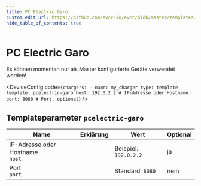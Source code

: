 ```yaml
---
title: PC Electric Garo
custom_edit_url: https://github.com/evcc-io/evcc/blob/master/templates/definition/charger/pcelectric-garo.yaml
hide_table_of_contents: true
---
```



# PC Electric Garo

<div className="device-detail-container">
  <div className="device-detail-content">
    <DeviceFeatures features="sponsorship" />

Es können momentan nur als Master konfigurierte Geräte verwendet werden!


<DeviceConfig code={`chargers:
    - name: my_charger
      type: template
      template: pcelectric-garo
      host: 192.0.2.2 # IP-Adresse oder Hostname
      port: 8080 # Port, optional`}  />
  </div>
  <div className="device-detail-icon">
    <evcc-icon
      type="charger"
      name="pc-electric-garo"
      size="400px"
      alt="PC Electric Garo"
      className="device-detail-icon-img"
    ></evcc-icon>
  </div>
</div>

## Templateparameter `pcelectric-garo`

| Name | Erklärung | Wert | Optional |
|-----------|-----------|------|----------|
| IP-Adresse oder Hostname<br/>`host` |  | Beispiel: `192.0.2.2` | ja |
| Port<br/>`port` |  | Standard: `8080` | nein |

<SponsorshipRequired />

